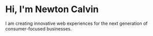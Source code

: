 # Hi, I'm Newton Calvin

I am creating innovative web experiences for the next generation of consumer-focused businesses.
